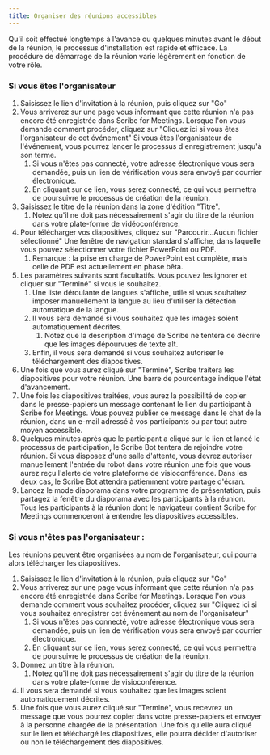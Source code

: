 ```yaml
---
title: Organiser des réunions accessibles
---
```



Qu'il soit effectué longtemps à l'avance ou quelques minutes avant le début de la réunion, le processus d'installation est rapide et efficace. La procédure de démarrage de la réunion varie légèrement en fonction de votre rôle.

### Si vous êtes l'organisateur

1. Saisissez le lien d'invitation à la réunion, puis cliquez sur "Go"
1. Vous arriverez sur une page vous informant que cette réunion n'a pas encore été enregistrée dans Scribe for Meetings. Lorsque l'on vous demande comment procéder, cliquez sur "Cliquez ici si vous êtes l'organisateur de cet événement" Si vous êtes l'organisateur de l'événement, vous pourrez lancer le processus d'enregistrement jusqu'à son terme.
	1. Si vous n'êtes pas connecté, votre adresse électronique vous sera demandée, puis un lien de vérification vous sera envoyé par courrier électronique.
	1. En cliquant sur ce lien, vous serez connecté, ce qui vous permettra de poursuivre le processus de création de la réunion.
1. Saisissez le titre de la réunion dans la zone d'édition "Titre".
	1. Notez qu'il ne doit pas nécessairement s'agir du titre de la réunion dans votre plate-forme de vidéoconférence.
1. Pour télécharger vos diapositives, cliquez sur "Parcourir...Aucun fichier sélectionné" Une fenêtre de navigation standard s'affiche, dans laquelle vous pouvez sélectionner votre fichier PowerPoint ou PDF.
	1. Remarque : la prise en charge de PowerPoint est complète, mais celle de PDF est actuellement en phase bêta.
1. Les paramètres suivants sont facultatifs. Vous pouvez les ignorer et cliquer sur "Terminé" si vous le souhaitez.
	1. Une liste déroulante de langues s'affiche, utile si vous souhaitez imposer manuellement la langue au lieu d'utiliser la détection automatique de la langue.
	1. Il vous sera demandé si vous souhaitez que les images soient automatiquement décrites.
		1. Notez que la description d'image de Scribe ne tentera de décrire que les images dépourvues de texte alt.
	1. Enfin, il vous sera demandé si vous souhaitez autoriser le téléchargement des diapositives.
1. Une fois que vous aurez cliqué sur "Terminé", Scribe traitera les diapositives pour votre réunion. Une barre de pourcentage indique l'état d'avancement.
1. Une fois les diapositives traitées, vous aurez la possibilité de copier dans le presse-papiers un message contenant le lien du participant à Scribe for Meetings. Vous pouvez publier ce message dans le chat de la réunion, dans un e-mail adressé à vos participants ou par tout autre moyen accessible.
1. Quelques minutes après que le participant a cliqué sur le lien et lancé le processus de participation, le Scribe Bot tentera de rejoindre votre réunion. Si vous disposez d'une salle d'attente, vous devrez autoriser manuellement l'entrée du robot dans votre réunion une fois que vous aurez reçu l'alerte de votre plateforme de visioconférence. Dans les deux cas, le Scribe Bot attendra patiemment votre partage d'écran.
1. Lancez le mode diaporama dans votre programme de présentation, puis partagez la fenêtre du diaporama avec les participants à la réunion. Tous les participants à la réunion dont le navigateur contient Scribe for Meetings commenceront à entendre les diapositives accessibles.

### Si vous n'êtes pas l'organisateur :

Les réunions peuvent être organisées au nom de l'organisateur, qui pourra alors télécharger les diapositives.
1. Saisissez le lien d'invitation à la réunion, puis cliquez sur "Go"
1. Vous arriverez sur une page vous informant que cette réunion n'a pas encore été enregistrée dans Scribe for Meetings. Lorsque l'on vous demande comment vous souhaitez procéder, cliquez sur "Cliquez ici si vous souhaitez enregistrer cet événement au nom de l'organisateur"
	1. Si vous n'êtes pas connecté, votre adresse électronique vous sera demandée, puis un lien de vérification vous sera envoyé par courrier électronique.
	1. En cliquant sur ce lien, vous serez connecté, ce qui vous permettra de poursuivre le processus de création de la réunion.
1. Donnez un titre à la réunion.
	1. Notez qu'il ne doit pas nécessairement s'agir du titre de la réunion dans votre plate-forme de visioconférence.
1. Il vous sera demandé si vous souhaitez que les images soient automatiquement décrites.
1. Une fois que vous aurez cliqué sur "Terminé", vous recevrez un message que vous pourrez copier dans votre presse-papiers et envoyer à la personne chargée de la présentation. Une fois qu'elle aura cliqué sur le lien et téléchargé les diapositives, elle pourra décider d'autoriser ou non le téléchargement des diapositives.
